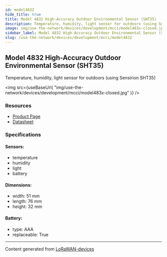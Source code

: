 ```yaml
---
id: model4832
hide_title: true
title: Model 4832 High-Accuracy Outdoor Environmental Sensor (SHT35)
description: Temperature, humidity, light sensor for outdoors (using Sensirion SHT35)
image: img/use-the-network/devices/development/mcci/model483x-closed.jpg
sidebar_label: Model 4832 High-Accuracy Outdoor Environmental Sensor (SHT35)
slug: /use-the-network/devices/development/mcci/model4832
---
```



## Model 4832 High-Accuracy Outdoor Environmental Sensor (SHT35)

Temperature, humidity, light sensor for outdoors (using Sensirion SHT35)

<img
src={useBaseUrl(
"img/use-the-network/devices/development/mcci/model483x-closed.jpg"
)}
/>

### Resources

- [Product Page](https://mcci.io/m4832)
- [Datasheet](https://cdn.shopify.com/s/files/1/0873/5104/files/model483x-datasheet.pdf?v=1610937656)

### Specifications

#### Sensors:
- temperature
- humidity
- light
- battery
#### Dimensions:
- width: 51 mm
- length: 76 mm
- height: 32 mm
#### Battery: 
- type: AAA
- replaceable: True



---
Content generated from [LoRaWAN-devices](https://github.com/TheThingsNetwork/lorawan-devices)
